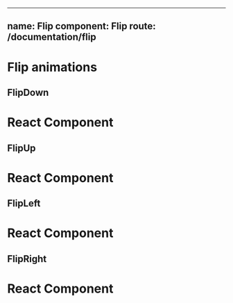 

---
name: Flip
component: Flip
route: /documentation/flip
---



# Flip animations


## FlipDown
<Playground>
  <FlipDown>
    <div
      style={{
        maxWidth: 300,
        boxShadow: "rgba(0, 0, 0, 0.2) 0px 0px 10px",
        backgroundColor: "white",
        textAlign: "center",
        borderRadius: 4,
        padding: 8,
        marginTop: 8,
        width: 300
      }}
    >
      <h1>React Component</h1>
    </div>
  </FlipDown>
</Playground>

## FlipUp
<Playground>  
  <FlipUp>
    <div
      style={{
        maxWidth: 300,
        boxShadow: "rgba(0, 0, 0, 0.2) 0px 0px 10px",
        backgroundColor: "white",
        textAlign: "center",
        borderRadius: 4,
        padding: 8,
        marginTop: 8,
        width: 300
      }}
    >
      <h1>React Component</h1>
    </div>
  </FlipUp>
</Playground>

## FlipLeft
<Playground>  
  <FlipLeft>
    <div
      style={{
        maxWidth: 300,
        boxShadow: "rgba(0, 0, 0, 0.2) 0px 0px 10px",
        backgroundColor: "white",
        textAlign: "center",
        borderRadius: 4,
        padding: 8,
        marginTop: 8,
        width: 300
      }}
    >
      <h1>React Component</h1>
    </div>
  </FlipLeft>
</Playground>

## FlipRight
<Playground>
  <FlipRight>
    <div
      style={{
        maxWidth: 300,
        boxShadow: "rgba(0, 0, 0, 0.2) 0px 0px 10px",
        backgroundColor: "white",
        textAlign: "center",
        borderRadius: 4,
        padding: 8,
        marginTop: 8,
        width: 300
      }}
    >
      <h1>React Component</h1>
    </div>
  </FlipRight>
</Playground>
